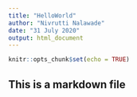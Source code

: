 ```yaml
---
title: "HelloWorld"
author: "Nivrutti Nalawade"
date: "31 July 2020"
output: html_document
---
```


```r
knitr::opts_chunk$set(echo = TRUE)
```

## This is a markdown file


